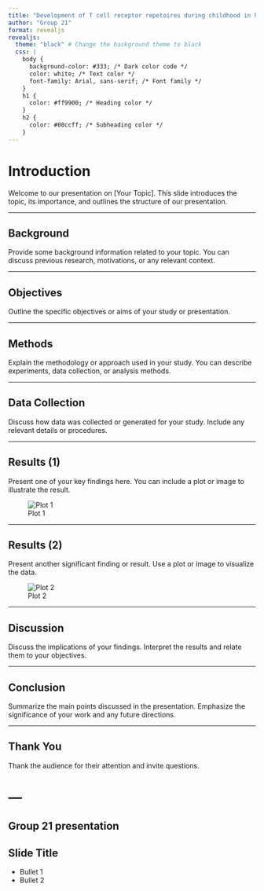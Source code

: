 ```yaml
---
title: "Development of T cell receptor repetoires during childhood in health and disease"
author: "Group 21"
format: revealjs
revealjs:
  theme: "black" # Change the background theme to black
  css: |
    body {
      background-color: #333; /* Dark color code */
      color: white; /* Text color */
      font-family: Arial, sans-serif; /* Font family */
    }
    h1 {
      color: #ff9900; /* Heading color */
    }
    h2 {
      color: #00ccff; /* Subheading color */
    }
---
```

# Introduction

Welcome to our presentation on [Your Topic]. This slide introduces the topic, its importance, and outlines the structure of our presentation.

---

## Background

Provide some background information related to your topic. You can discuss previous research, motivations, or any relevant context.

---

## Objectives

Outline the specific objectives or aims of your study or presentation.

---

## Methods

Explain the methodology or approach used in your study. You can describe experiments, data collection, or analysis methods.

---

## Data Collection

Discuss how data was collected or generated for your study. Include any relevant details or procedures.

---

## Results (1)

Present one of your key findings here. You can include a plot or image to illustrate the result.

![Plot 1](path/to/your/plot1.png)

---

## Results (2)

Present another significant finding or result. Use a plot or image to visualize the data.

![Plot 2](path/to/your/plot2.png)

---

## Discussion

Discuss the implications of your findings. Interpret the results and relate them to your objectives.

---

## Conclusion

Summarize the main points discussed in the presentation. Emphasize the significance of your work and any future directions.

---

## Thank You

Thank the audience for their attention and invite questions.

---
=======
## Group 21 presentation {background-color="aquamarine"}

## Slide Title {background-color="blue"}
::: incremental
- Bullet 1
- Bullet 2
:::
